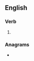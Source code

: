 ==English==

===Verb===
{{head|en|verb form}}

# {{en-past of|yank}}

===Anagrams===
* {{l|en|Kayden}}